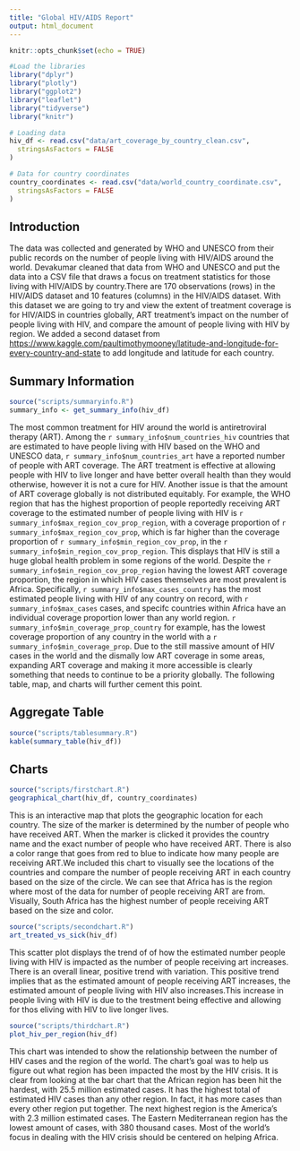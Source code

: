 ```yaml
---
title: "Global HIV/AIDS Report"
output: html_document
---
```


```r
knitr::opts_chunk$set(echo = TRUE)

#Load the libraries
library("dplyr")
library("plotly")
library("ggplot2")
library("leaflet")
library("tidyverse")
library("knitr")

# Loading data
hiv_df <- read.csv("data/art_coverage_by_country_clean.csv",
  stringsAsFactors = FALSE
)

# Data for country coordinates
country_coordinates <- read.csv("data/world_country_coordinate.csv",
  stringsAsFactors = FALSE
)
```

## Introduction 
The data was collected and generated by WHO and UNESCO from their public records
on the number of people living with HIV/AIDS around the world. Devakumar cleaned
that data from WHO and UNESCO and put the data into a CSV file that draws a focus
on treatment statistics for those living with HIV/AIDS by country.There are 170
observations (rows) in the HIV/AIDS dataset and 10 features (columns) in the
HIV/AIDS dataset. With this dataset we are going to try and view the extent of
treatment coverage is for HIV/AIDS in countries globally, ART treatment's impact
on the number of people living with HIV, and compare the amount of people living
with HIV by region. We added a second dataset from <https://www.kaggle.com/paultimothymooney/latitude-and-longitude-for-every-country-and-state>
to add longitude and latitude for each country. 

## Summary Information

```r
source("scripts/summaryinfo.R")
summary_info <- get_summary_info(hiv_df)
```

The most common treatment for HIV around the world is antiretroviral therapy (ART).
Among the `r summary_info$num_countries_hiv` countries that are estimated to
have people living with HIV based on the WHO and UNESCO data,
`r summary_info$num_countries_art` have a reported number of people with ART
coverage. The ART treatment is effective at allowing people with HIV to live
longer and have better overall health than they would otherwise, however it is
not a cure for HIV. Another issue is that the amount of ART coverage globally
is not distributed equitably. For example, the WHO region that has the highest
proportion of people reportedly receiving ART coverage to the estimated number
of people living with HIV is `r summary_info$max_region_cov_prop_region`,
with a coverage proportion of `r summary_info$max_region_cov_prop`,
which is far higher than the coverage proportion of `r summary_info$min_region_cov_prop`,
in the `r summary_info$min_region_cov_prop_region`. This displays that HIV is
still a huge global health problem in some regions of the world.
Despite the `r summary_info$min_region_cov_prop_region` having the lowest ART
coverage proportion, the region in which HIV cases themselves are most prevalent
is Africa. Specifically, `r summary_info$max_cases_country` has the most
estimated people living with HIV of any country on record,
with `r summary_info$max_cases` cases, and specifc countries within Africa have
an individual coverage proportion lower than any world region.
`r summary_info$min_coverage_prop_country` for example, has the lowest coverage
proportion of any country in the world with a `r summary_info$min_coverage_prop`.
Due to the still massive amount of HIV cases in the world and the dismally low
ART coverage in some areas, expanding ART coverage and making it more accessible
is clearly something that needs to continue to be a priority globally.
The following table, map, and charts will further cement this point.

## Aggregate Table

```r
source("scripts/tablesummary.R")
kable(summary_table(hiv_df))
```

## Charts

```r
source("scripts/firstchart.R")
geographical_chart(hiv_df, country_coordinates)
```

This is an interactive map that plots the geographic location for each country.
The size of the marker is determined by the number of people who have
received ART. When the marker is clicked it provides the country name and the
exact number of people who have received ART. There is also a color range that
goes from red to blue to indicate how many people are receiving ART.We included
this chart to visually see the locations of the countries and compare the number
of people receiving ART in each country based on the size of the circle.
We can see that Africa has is the region where most of the data for number of
people receiving ART are from. Visually, South Africa has the highest number
of people receiving ART based on the size and color.

```r
source("scripts/secondchart.R")
art_treated_vs_sick(hiv_df)
```

This scatter plot displays the trend of of how the estimated number people
living with HIV is impacted as the number of people receiving art increases.
There is an overall linear, positive trend with variation. This positive trend
implies that as the estimated amount of people receiving ART increases,
the estimated amount of people living with HIV also increases.This increase in
people living with HIV is due to the trestment being effective and allowing for
thos eliving with HIV to live longer lives.

```r
source("scripts/thirdchart.R")
plot_hiv_per_region(hiv_df)
```

This chart was intended to show the relationship between the number of HIV cases
and the region of the world. The chart's goal was to help us figure out what 
region has been impacted the most by the HIV crisis. It is clear from looking at 
the bar chart that the African region has been hit the hardest, with 25.5 
million estimated cases. It has the highest total of estimated HIV cases than 
any other region. In fact, it has more cases than every other region put 
together. The next highest region is the America's with 2.3 million estimated 
cases. The Eastern Mediterranean region has the lowest amount of cases, with 
380 thousand cases. Most of the world's focus in dealing with the HIV crisis 
should be centered on helping Africa. 

